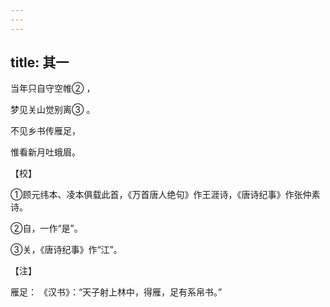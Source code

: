 ```yaml
---
---
---
```

title: 其一
---




当年只自守空帷② ，

梦见关山觉别离③ 。

不见乡书传雁足，

惟看新月吐蛾眉。

【校】

①顾元纬本、凌本俱载此首，《万首唐人绝句》作王涯诗，《唐诗纪事》作张仲素诗。

②自，一作“是”。

③关，《唐诗纪事》作“江”。

【注】

雁足： 《汉书》：“天子射上林中，得雁，足有系帛书。”